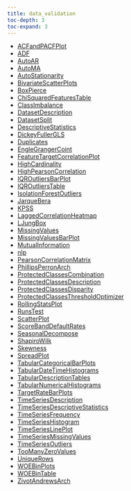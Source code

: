 ```yaml
---
title: data_validation
toc-depth: 3
toc-expand: 3
---
```






- [ACFandPACFPlot](data_validation/ACFandPACFPlot.qmd)
- [ADF](data_validation/ADF.qmd)
- [AutoAR](data_validation/AutoAR.qmd)
- [AutoMA](data_validation/AutoMA.qmd)
- [AutoStationarity](data_validation/AutoStationarity.qmd)
- [BivariateScatterPlots](data_validation/BivariateScatterPlots.qmd)
- [BoxPierce](data_validation/BoxPierce.qmd)
- [ChiSquaredFeaturesTable](data_validation/ChiSquaredFeaturesTable.qmd)
- [ClassImbalance](data_validation/ClassImbalance.qmd)
- [DatasetDescription](data_validation/DatasetDescription.qmd)
- [DatasetSplit](data_validation/DatasetSplit.qmd)
- [DescriptiveStatistics](data_validation/DescriptiveStatistics.qmd)
- [DickeyFullerGLS](data_validation/DickeyFullerGLS.qmd)
- [Duplicates](data_validation/Duplicates.qmd)
- [EngleGrangerCoint](data_validation/EngleGrangerCoint.qmd)
- [FeatureTargetCorrelationPlot](data_validation/FeatureTargetCorrelationPlot.qmd)
- [HighCardinality](data_validation/HighCardinality.qmd)
- [HighPearsonCorrelation](data_validation/HighPearsonCorrelation.qmd)
- [IQROutliersBarPlot](data_validation/IQROutliersBarPlot.qmd)
- [IQROutliersTable](data_validation/IQROutliersTable.qmd)
- [IsolationForestOutliers](data_validation/IsolationForestOutliers.qmd)
- [JarqueBera](data_validation/JarqueBera.qmd)
- [KPSS](data_validation/KPSS.qmd)
- [LaggedCorrelationHeatmap](data_validation/LaggedCorrelationHeatmap.qmd)
- [LJungBox](data_validation/LJungBox.qmd)
- [MissingValues](data_validation/MissingValues.qmd)
- [MissingValuesBarPlot](data_validation/MissingValuesBarPlot.qmd)
- [MutualInformation](data_validation/MutualInformation.qmd)
- [nlp](data_validation/nlp.qmd)
- [PearsonCorrelationMatrix](data_validation/PearsonCorrelationMatrix.qmd)
- [PhillipsPerronArch](data_validation/PhillipsPerronArch.qmd)
- [ProtectedClassesCombination](data_validation/ProtectedClassesCombination.qmd)
- [ProtectedClassesDescription](data_validation/ProtectedClassesDescription.qmd)
- [ProtectedClassesDisparity](data_validation/ProtectedClassesDisparity.qmd)
- [ProtectedClassesThresholdOptimizer](data_validation/ProtectedClassesThresholdOptimizer.qmd)
- [RollingStatsPlot](data_validation/RollingStatsPlot.qmd)
- [RunsTest](data_validation/RunsTest.qmd)
- [ScatterPlot](data_validation/ScatterPlot.qmd)
- [ScoreBandDefaultRates](data_validation/ScoreBandDefaultRates.qmd)
- [SeasonalDecompose](data_validation/SeasonalDecompose.qmd)
- [ShapiroWilk](data_validation/ShapiroWilk.qmd)
- [Skewness](data_validation/Skewness.qmd)
- [SpreadPlot](data_validation/SpreadPlot.qmd)
- [TabularCategoricalBarPlots](data_validation/TabularCategoricalBarPlots.qmd)
- [TabularDateTimeHistograms](data_validation/TabularDateTimeHistograms.qmd)
- [TabularDescriptionTables](data_validation/TabularDescriptionTables.qmd)
- [TabularNumericalHistograms](data_validation/TabularNumericalHistograms.qmd)
- [TargetRateBarPlots](data_validation/TargetRateBarPlots.qmd)
- [TimeSeriesDescription](data_validation/TimeSeriesDescription.qmd)
- [TimeSeriesDescriptiveStatistics](data_validation/TimeSeriesDescriptiveStatistics.qmd)
- [TimeSeriesFrequency](data_validation/TimeSeriesFrequency.qmd)
- [TimeSeriesHistogram](data_validation/TimeSeriesHistogram.qmd)
- [TimeSeriesLinePlot](data_validation/TimeSeriesLinePlot.qmd)
- [TimeSeriesMissingValues](data_validation/TimeSeriesMissingValues.qmd)
- [TimeSeriesOutliers](data_validation/TimeSeriesOutliers.qmd)
- [TooManyZeroValues](data_validation/TooManyZeroValues.qmd)
- [UniqueRows](data_validation/UniqueRows.qmd)
- [WOEBinPlots](data_validation/WOEBinPlots.qmd)
- [WOEBinTable](data_validation/WOEBinTable.qmd)
- [ZivotAndrewsArch](data_validation/ZivotAndrewsArch.qmd)

